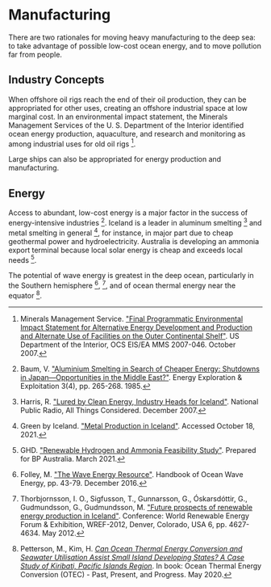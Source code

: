 # Manufacturing

There are two rationales for moving heavy manufacturing to the deep sea: to take advantage of possible low-cost ocean energy, and to move pollution far from people.

## Industry Concepts
When offshore oil rigs reach the end of their oil production, they can be appropriated for other uses, creating an offshore industrial space at low marginal cost. In an environmental impact statement, the Minerals Management Services of the U. S. Department of the Interior identified ocean energy production, aquaculture, and research and monitoring as among industrial uses for old oil rigs [^{ 7 } ].

Large ships can also be appropriated for energy production and manufacturing.

## Energy
Access to abundant, low-cost energy is a major factor in the success of energy-intensive industries [^{ 1 } ]. Iceland is a leader in aluminum smelting [^{ 6 } ] and metal smelting in general [^{ 5 } ], for instance, in major part due to cheap geothermal power and hydroelectricity. Australia is developing an ammonia export terminal because local solar energy is cheap and exceeds local needs [^{ 4 } ].

The potential of wave energy is greatest in the deep ocean, particularly in the Southern hemisphere [^{ 3 } ], [^{ 11 } ], and of ocean thermal energy near the equator [^{ 9 } ].

[^{ 1 } ]: Baum, V. ["Aluminium Smelting in Search of Cheaper Energy: Shutdowns in Japan—Opportunities in the Middle East?"](https://www.jstor.org/stable/43753529). Energy Exploration & Exploitation 3(4), pp. 265-268. 1985.

[^{ 3 } ]: Folley, M. ["The Wave Energy Resource"](https://link.springer.com/chapter/10.1007/978-3-319-39889-1_3). Handbook of Ocean Wave Energy, pp. 43-79. December 2016.

[^{ 4 } ]: GHD. ["Renewable Hydrogen and Ammonia Feasibility Study"](https://arena.gov.au/knowledge-bank/geri-renewable-hydrogen-and-ammonia-feasibility-study/). Prepared for BP Australia. March 2021.

[^{ 5 } ]: Green by Iceland. ["Metal Production in Iceland"](https://www.greenbyiceland.com/metal-production/). Accessed October 18, 2021.

[^{ 6 } ]: Harris, R. ["Lured by Clean Energy, Industry Heads for Iceland"](https://www.npr.org/templates/story/story.php?storyId=16836510). National Public Radio, All Things Considered. December 2007.

[^{ 7 } ]: Minerals Management Service. ["Final Programmatic Environmental Impact Statement for Alternative Energy Development and Production and Alternate Use of Facilities on the Outer Continental Shelf"](https://tethys.pnnl.gov/publications/final-programmatic-environmental-impact-statement-alternative-energy-development). US Department of the Interior, OCS EIS/EA MMS 2007-046. October 2007.

[^{ 9 } ]: Petterson, M., Kim, H. [*Can Ocean Thermal Energy Conversion and Seawater Utilisation Assist Small Island Developing States? A Case Study of Kiribati, Pacific Islands Region*](https://www.researchgate.net/publication/341356829_Can_Ocean_Thermal_Energy_Conversion_and_Seawater_Utilisation_Assist_Small_Island_Developing_States_A_Case_Study_of_Kiribati_Pacific_Islands_Region). In book: Ocean Thermal Energy Conversion (OTEC) - Past, Present, and Progress. May 2020.

[^{ 11 } ]: Thorbjornsson, I. O., Sigfusson, T., Gunnarsson, G., Óskarsdóttir, G., Gudmundsson, G., Gudmundsson, M. ["Future prospects of renewable energy production in Iceland"](https://www.researchgate.net/publication/268576885_Future_prospects_of_renewable_energy_production_in_Iceland). Conference: World Renewable Energy Forum & Exhibition, WREF-2012, Denver, Colorado, USA 6, pp. 4627-4634. May 2012.
